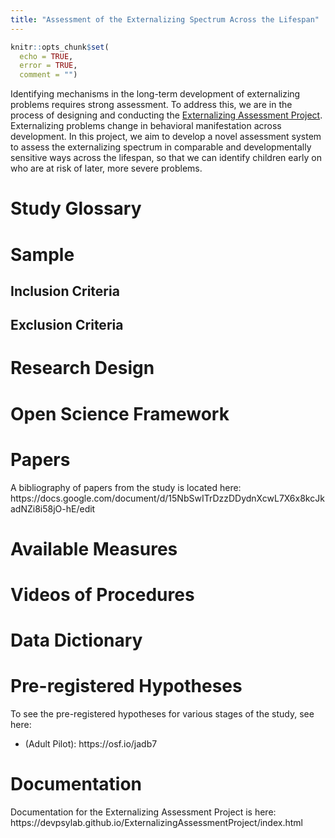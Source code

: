 ```yaml
---
title: "Assessment of the Externalizing Spectrum Across the Lifespan"
---
```


```r
knitr::opts_chunk$set(
  echo = TRUE,
  error = TRUE,
  comment = "")
```

Identifying mechanisms in the long-term development of externalizing problems requires strong assessment.
To address this, we are in the process of designing and conducting the [Externalizing Assessment Project](https://devpsylab.github.io/ExternalizingAssessmentProject).
Externalizing problems change in behavioral manifestation across development.
In this project, we aim to develop a novel assessment system to assess the externalizing spectrum in comparable and developmentally sensitive ways across the lifespan, so that we can identify children early on who are at risk of later, more severe problems.

# Study Glossary

# Sample

## Inclusion Criteria

## Exclusion Criteria

# Research Design

# Open Science Framework

# Papers

A bibliography of papers from the study is located here:
https://docs.google.com/document/d/15NbSwITrDzzDDydnXcwL7X6x8kcJkadNZi8i58jO-hE/edit

# Available Measures


# Videos of Procedures

# Data Dictionary

# Pre-registered Hypotheses

To see the pre-registered hypotheses for various stages of the study, see here:

- (Adult Pilot): https://osf.io/jadb7

# Documentation

Documentation for the Externalizing Assessment Project is here:
https://devpsylab.github.io/ExternalizingAssessmentProject/index.html

